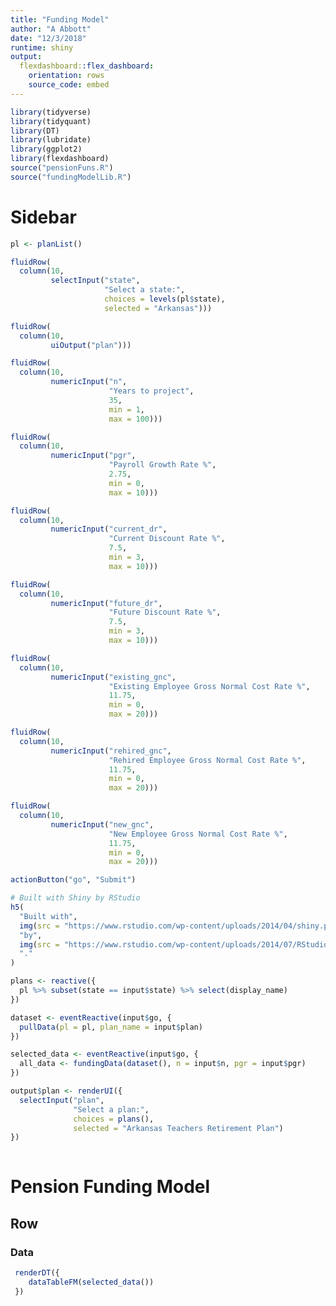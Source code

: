 ```yaml
---
title: "Funding Model"
author: "A Abbott"
date: "12/3/2018"
runtime: shiny
output: 
  flexdashboard::flex_dashboard:
    orientation: rows
    source_code: embed
---
```


```r
library(tidyverse)
library(tidyquant)
library(DT)
library(lubridate)
library(ggplot2)
library(flexdashboard)
source("pensionFuns.R")
source("fundingModelLib.R")
```

Sidebar {.sidebar}
======================================================

```r
pl <- planList()

fluidRow(
  column(10,
         selectInput("state",
                     "Select a state:",
                     choices = levels(pl$state),
                     selected = "Arkansas")))

fluidRow(
  column(10,
         uiOutput("plan")))

fluidRow(
  column(10,
         numericInput("n", 
                      "Years to project", 
                      35,
                      min = 1, 
                      max = 100)))

fluidRow(
  column(10,
         numericInput("pgr", 
                      "Payroll Growth Rate %", 
                      2.75,
                      min = 0, 
                      max = 10)))

fluidRow(
  column(10,
         numericInput("current_dr", 
                      "Current Discount Rate %", 
                      7.5,
                      min = 3, 
                      max = 10)))

fluidRow(
  column(10,
         numericInput("future_dr", 
                      "Future Discount Rate %", 
                      7.5,
                      min = 3,
                      max = 10)))

fluidRow(
  column(10,
         numericInput("existing_gnc",
                      "Existing Employee Gross Normal Cost Rate %", 
                      11.75,
                      min = 0, 
                      max = 20)))

fluidRow(
  column(10,
         numericInput("rehired_gnc", 
                      "Rehired Employee Gross Normal Cost Rate %", 
                      11.75,
                      min = 0,
                      max = 20)))

fluidRow(
  column(10,
         numericInput("new_gnc", 
                      "New Employee Gross Normal Cost Rate %",
                      11.75,
                      min = 0,
                      max = 20)))

actionButton("go", "Submit")

# Built with Shiny by RStudio
h5(
  "Built with",
  img(src = "https://www.rstudio.com/wp-content/uploads/2014/04/shiny.png", height = "30px"),
  "by",
  img(src = "https://www.rstudio.com/wp-content/uploads/2014/07/RStudio-Logo-Blue-Gray.png", height = "30px"),
  "."
)

plans <- reactive({
  pl %>% subset(state == input$state) %>% select(display_name)
})

dataset <- eventReactive(input$go, {
  pullData(pl = pl, plan_name = input$plan)
})

selected_data <- eventReactive(input$go, {
  all_data <- fundingData(dataset(), n = input$n, pgr = input$pgr)
})

output$plan <- renderUI({
  selectInput("plan",
              "Select a plan:",
              choices = plans(),
              selected = "Arkansas Teachers Retirement Plan")
})
   
```

Pension Funding Model
===============================================


Row {.tabset .tabset-fade}
-----------------------------------------------


### Data

```r
 renderDT({
    dataTableFM(selected_data())
 })

```
